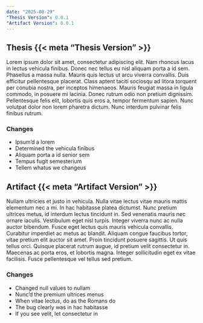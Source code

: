 ```yaml
---
date: "2025-08-29"
"Thesis Version": 0.0.1
"Artifact Version": 0.0.1
---
```


## Thesis {{< meta "Thesis Version" >}}

Lorem ipsum dolor sit amet, consectetur adipiscing elit. Nam rhoncus lacus in lectus vehicula finibus. Donec nec tellus eu nisl aliquam porta a id sem. Phasellus a massa nulla. Mauris quis lectus ut arcu viverra convallis. Duis efficitur pellentesque placerat. Class aptent taciti sociosqu ad litora torquent per conubia nostra, per inceptos himenaeos. Mauris feugiat massa in ligula commodo, in posuere mi lacinia. Donec rutrum odio non pretium dignissim. Pellentesque felis elit, lobortis quis eros a, tempor fermentum sapien. Nunc volutpat dolor non lorem pharetra dictum. Nunc interdum pulvinar felis finibus rutrum.

### Changes

* Ipsum'd a lorem
* Determined the vehicula finibus
* Aliquam porta a id senior sem
* Tempus fugit semesterium
* Tellem whatus we changeus

## Artifact {{< meta "Artifact Version" >}}

Nullam ultricies et justo in vehicula. Nulla vitae lectus vitae mauris mattis elementum nec a mi. In hac habitasse platea dictumst. Nunc pretium ultrices metus, id interdum lectus tincidunt in. Sed venenatis mauris nec ornare iaculis. Vestibulum eget nisl turpis. Integer viverra nunc ac nulla auctor bibendum. Fusce eget lectus quis mauris vehicula convallis. Curabitur imperdiet ac metus ac blandit. Aliquam congue faucibus tortor, vitae pretium elit auctor sit amet. Proin tincidunt posuere sagittis. Ut quis tellus orci. Quisque placerat rutrum augue, id pretium velit consectetur in. Maecenas ac porta eros, et lobortis magna. Integer sollicitudin eget ex vitae facilisis. Fusce pellentesque vel tellus sed pretium.

### Changes

* Changed null values to nullam
* Nunc'd the premium ultrices menus
* When vitae lectus, do as the Romans do
* The bug clearly was in hac habitasse
* If you see velit, let consectetur in
